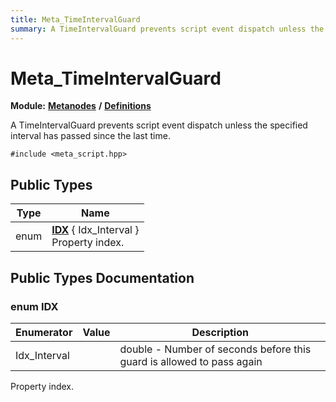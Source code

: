 ```yaml
---
title: Meta_TimeIntervalGuard
summary: A TimeIntervalGuard prevents script event dispatch unless the specified interval has passed since the last time. 
---
```


# Meta_TimeIntervalGuard

**Module:** **[Metanodes](../../modules/metanodes/index.mdx)** **/** **[Definitions](../../modules/metanodes/definitions.mdx)**

A TimeIntervalGuard prevents script event dispatch unless the specified interval has passed since the last time. 

`#include <meta_script.hpp>`

## Public Types

| Type           | Name           |
| -------------- | -------------- |
| enum| **[IDX](#enum-idx)** \{ Idx_Interval \}<br />Property index.  |

## Public Types Documentation

### enum IDX

| Enumerator | Value | Description |
| ---------- | ----- | ----------- |
| Idx_Interval | | double - Number of seconds before this guard is allowed to pass again   |

Property index. 
